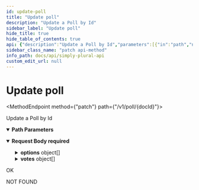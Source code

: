```yaml
---
id: update-poll
title: "Update poll"
description: "Update a Poll by Id"
sidebar_label: "Update poll"
hide_title: true
hide_table_of_contents: true
api: {"description":"Update a Poll by Id","parameters":[{"in":"path","name":"docId","schema":{"type":"string"},"required":true,"description":"String Id of the Poll"}],"requestBody":{"required":true,"content":{"application/json":{"schema":{"type":"object","properties":{"name":{"description":"Name of the poll","type":"string"},"desc":{"description":"Description of the poll","type":"string"},"allowAbstain":{"description":"Whether this poll allows abstained votes","type":"boolean"},"allowVeto":{"description":"Whether this poll allows veto votes","type":"boolean"},"custom":{"description":"Whether this poll is a custom vote with custom answers","type":"boolean"},"endTime":{"description":"Milliseconds since epoch for this timestamp/date"},"supportDescMarkdown":{"description":"Whether the description supports markdown"},"options":{"description":"The options of this poll (if custom poll)","type":"array","items":{"type":"object","properties":{"name":{"type":"string"},"color":{"type":"string"}}}},"votes":{"description":"Votes on the poll","type":"array","items":{"type":"object","properties":{"id":{"description":"ID of the member who votes","type":"string"},"comment":{"description":"Comment on the vote","type":"string"},"vote":{"description":"Option name that was voted (if not-custom, \"yes\", \"no\", \"veto\" or \"abstain\")","type":"string"}}}}},"title":"polls"}}}},"responses":{"200":{"description":"OK"},"404":{"description":"NOT FOUND"}},"tags":["Polls"],"method":"patch","path":"/v1/poll/{docId}","servers":[{"url":"https://api.apparyllis.com:8443"},{"url":"https://devapi.apparyllis.com"}],"jsonRequestBodyExample":{"name":"string","desc":"string","allowAbstain":true,"allowVeto":true,"custom":true,"options":[{"name":"string","color":"string"}],"votes":[{"id":"string","comment":"string","vote":"string"}]},"info":{"title":"Simply Plural API","description":"This API reference documents the public api endpoints. You can see a list of all public endpoints here https://github.com/ApparyllisOrg/SimplyPluralApi/blob/main/src/api/v1/routes.ts","version":"1.0"},"postman":{"name":"Update poll","description":{"content":"Update a Poll by Id","type":"text/plain"},"url":{"path":["v1","poll",":docId"],"host":["{{baseUrl}}"],"query":[],"variable":[{"disabled":false,"description":{"content":"(Required) String Id of the Poll","type":"text/plain"},"type":"any","value":"","key":"docId"}]},"header":[{"key":"Content-Type","value":"application/json"}],"method":"PATCH","body":{"mode":"raw","raw":"\"\"","options":{"raw":{"language":"json"}}}}}
sidebar_class_name: "patch api-method"
info_path: docs/api/simply-plural-api
custom_edit_url: null
---
```



<h1 className={"openapi__heading"}>Update poll</h1>

<MethodEndpoint method={"patch"} path={"/v1/poll/{docId}"}></MethodEndpoint>



Update a Poll by Id

<details style={{"marginBottom":"1rem"}} className={"openapi-markdown__details"} data-collapsed={false} open={true}><summary style={{}}><strong>Path Parameters</strong></summary><div><ul><ParamsItem className={"paramsItem"} param={{"in":"path","name":"docId","schema":{"type":"string"},"required":true,"description":"String Id of the Poll"}}></ParamsItem></ul></div></details><MimeTabs className={"openapi-tabs__mime"}><TabItem label={"application/json"} value={"application/json-schema"}><details style={{}} className={"openapi-markdown__details"} data-collapsed={false} open={true}><summary style={{"textAlign":"left"}}><strong>Request Body</strong><strong style={{"fontSize":"var(--ifm-code-font-size)","color":"var(--openapi-required)"}}> required</strong></summary><div style={{"textAlign":"left","marginLeft":"1rem"}}></div><ul style={{"marginLeft":"1rem"}}><SchemaItem collapsible={false} name={"name"} required={false} schemaName={"string"} qualifierMessage={undefined} schema={{"description":"Name of the poll","type":"string"}}></SchemaItem><SchemaItem collapsible={false} name={"desc"} required={false} schemaName={"string"} qualifierMessage={undefined} schema={{"description":"Description of the poll","type":"string"}}></SchemaItem><SchemaItem collapsible={false} name={"allowAbstain"} required={false} schemaName={"boolean"} qualifierMessage={undefined} schema={{"description":"Whether this poll allows abstained votes","type":"boolean"}}></SchemaItem><SchemaItem collapsible={false} name={"allowVeto"} required={false} schemaName={"boolean"} qualifierMessage={undefined} schema={{"description":"Whether this poll allows veto votes","type":"boolean"}}></SchemaItem><SchemaItem collapsible={false} name={"custom"} required={false} schemaName={"boolean"} qualifierMessage={undefined} schema={{"description":"Whether this poll is a custom vote with custom answers","type":"boolean"}}></SchemaItem><SchemaItem collapsible={false} name={"endTime"} required={false} schemaName={""} qualifierMessage={undefined} schema={{"description":"Milliseconds since epoch for this timestamp/date"}}></SchemaItem><SchemaItem collapsible={false} name={"supportDescMarkdown"} required={false} schemaName={""} qualifierMessage={undefined} schema={{"description":"Whether the description supports markdown"}}></SchemaItem><SchemaItem collapsible={true} className={"schemaItem"}><details style={{}} className={"openapi-markdown__details"}><summary style={{}}><strong>options</strong><span style={{"opacity":"0.6"}}> object[]</span></summary><div style={{"marginLeft":"1rem"}}><div style={{"marginTop":".5rem","marginBottom":".5rem"}}>

The options of this poll (if custom poll)

</div><li><div style={{"fontSize":"var(--ifm-code-font-size)","opacity":"0.6","marginLeft":"-.5rem","paddingBottom":".5rem"}}>Array [</div></li><SchemaItem collapsible={false} name={"name"} required={false} schemaName={"string"} qualifierMessage={undefined} schema={{"type":"string"}}></SchemaItem><SchemaItem collapsible={false} name={"color"} required={false} schemaName={"string"} qualifierMessage={undefined} schema={{"type":"string"}}></SchemaItem><li><div style={{"fontSize":"var(--ifm-code-font-size)","opacity":"0.6","marginLeft":"-.5rem"}}>]</div></li></div></details></SchemaItem><SchemaItem collapsible={true} className={"schemaItem"}><details style={{}} className={"openapi-markdown__details"}><summary style={{}}><strong>votes</strong><span style={{"opacity":"0.6"}}> object[]</span></summary><div style={{"marginLeft":"1rem"}}><div style={{"marginTop":".5rem","marginBottom":".5rem"}}>

Votes on the poll

</div><li><div style={{"fontSize":"var(--ifm-code-font-size)","opacity":"0.6","marginLeft":"-.5rem","paddingBottom":".5rem"}}>Array [</div></li><SchemaItem collapsible={false} name={"id"} required={false} schemaName={"string"} qualifierMessage={undefined} schema={{"description":"ID of the member who votes","type":"string"}}></SchemaItem><SchemaItem collapsible={false} name={"comment"} required={false} schemaName={"string"} qualifierMessage={undefined} schema={{"description":"Comment on the vote","type":"string"}}></SchemaItem><SchemaItem collapsible={false} name={"vote"} required={false} schemaName={"string"} qualifierMessage={undefined} schema={{"description":"Option name that was voted (if not-custom, \"yes\", \"no\", \"veto\" or \"abstain\")","type":"string"}}></SchemaItem><li><div style={{"fontSize":"var(--ifm-code-font-size)","opacity":"0.6","marginLeft":"-.5rem"}}>]</div></li></div></details></SchemaItem></ul></details></TabItem></MimeTabs><div><div><ApiTabs><TabItem label={"200"} value={"200"}><div>

OK

</div><div></div></TabItem><TabItem label={"404"} value={"404"}><div>

NOT FOUND

</div><div></div></TabItem></ApiTabs></div></div>
      